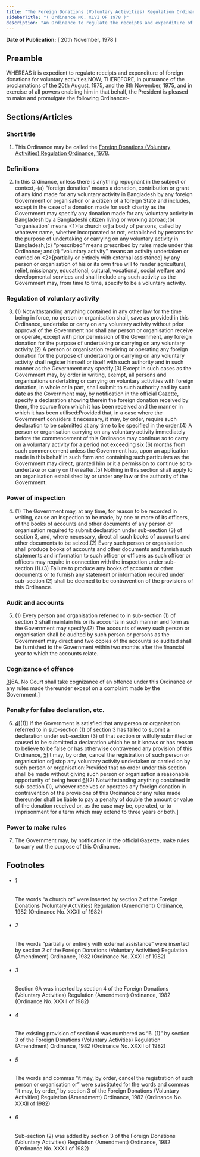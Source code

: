 ```yaml
---
title: "The Foreign Donations (Voluntary Activities) Regulation Ordinance, 1978"
sidebarTitle: "( Ordinance NO. XLVI OF 1978 )"
description: "An Ordinance to regulate the receipts and expenditure of foreign donations for voluntary activities."
---
```


**Date of Publication:** [ 20th November, 1978 ]

## Preamble

WHEREAS it is expedient to regulate receipts and expenditure of foreign donations for voluntary activities;NOW, THEREFORE, in pursuance of the proclamations of the 20th August, 1975, and the 8th November, 1975, and in exercise of all powers enabling him in that behalf, the President is pleased to make and promulgate the following Ordinance:-

## Sections/Articles

### Short title

1. This Ordinance may be called the [Foreign Donations (Voluntary Activities) Regulation Ordinance, 1978](/act-577.html "Foreign Donations (Voluntary Activities) Regulation Ordinance, 1978").

### Definitions

2. In this Ordinance, unless there is anything repugnant in the subject or context,-(a) “foreign donation” means a donation, contribution or grant of any kind made for any voluntary activity in Bangladesh by any foreign Government or organisation or a citizen of a foreign State and includes, except in the case of a donation made for such charity as the Government may specify any donation made for any voluntary activity in Bangladesh by a Bangladeshi citizen living or working abroad;(b) “organisation” means <1>[a church or] a body of persons, called by whatever name, whether incorporated or not, established by persons for the purpose of undertaking or carrying on any voluntary activity in Bangladesh;(c) “prescribed” means prescribed by rules made under this Ordinance; and(d) “voluntary activity” means an activity undertaken or carried on <2>[partially or entirely with external assistance] by any person or organisation of his or its own free will to render agricultural, relief, missionary, educational, cultural, vocational, social welfare and developmental services and shall include any such activity as the Government may, from time to time, specify to be a voluntary activity.

### Regulation of voluntary activity

3. (1) Notwithstanding anything contained in any other law for the time being in force, no person or organisation shall, save as provided in this Ordinance, undertake or carry on any voluntary activity without prior approval of the Government nor shall any person or organisation receive or operate, except with prior permission of the Government, any foreign donation for the purpose of undertaking or carrying on any voluntary activity.(2) A person or organisation receiving or operating any foreign donation for the purpose of undertaking or carrying on any voluntary activity shall register himself or itself with such authority and in such manner as the Government may specify.(3) Except in such cases as the Government may, by order in writing, exempt, all persons and organisations undertaking or carrying on voluntary activities with foreign donation, in whole or in part, shall submit to such authority and by such date as the Government may, by notification in the official Gazette, specify a declaration showing therein the foreign donation received by them, the source from which it has been received and the manner in which it has been utilised:Provided that, in a case where the Government considers it necessary, it may, by order, require such declaration to be submitted at any time to be specified in the order.(4) A person or organisation carrying on any voluntary activity immediately before the commencement of this Ordinance may continue so to carry on a voluntary activity for a period not exceeding six (6) months from such commencement unless the Government has, upon an application made in this behalf in such form and containing such particulars as the Government may direct, granted him or it a permission to continue so to undertake or carry on thereafter.(5) Nothing in this section shall apply to an organisation established by or under any law or the authority of the Government.

### Power of inspection

4. (1) The Government may, at any time, for reason to be recorded in writing, cause an inspection to be made, by one or more of its officers, of the books of accounts and other documents of any person or organisation required to submit declaration under sub-section (3) of section 3, and, where necessary, direct all such books of accounts and other documents to be seized.(2) Every such person or organisation shall produce books of accounts and other documents and furnish such statements and information to such officer or officers as such officer or officers may require in connection with the inspection under sub-section (1).(3) Failure to produce any books of accounts or other documents or to furnish any statement or information required under sub-section (2) shall be deemed to be contravention of the provisions of this Ordinance.

### Audit and accounts

5. (1) Every person and organisation referred to in sub-section (1) of section 3 shall maintain his or its accounts in such manner and form as the Government may specify.(2) The accounts of every such person or organisation shall be audited by such person or persons as the Government may direct and two copies of the accounts so audited shall be furnished to the Government within two months after the financial year to which the accounts relate.

### Cognizance of offence

[3](1)[6A. No Court shall take cognizance of an offence under this Ordinance or any rules made thereunder except on a complaint made by the Government.]

### Penalty for false declaration, etc.

6. [4](1)[(1)] If the Government is satisfied that any person or organisation referred to in sub-section (1) of section 3 has failed to submit a declaration under sub-section (3) of that section or wilfully submitted or caused to be submitted a declaration which he or it knows or has reason to believe to be false or has otherwise contravened any provision of this Ordinance, [5](2)[it may, by order, cancel the registration of such person or organisation or] stop any voluntary activity undertaken or carried on by such person or organisation:Provided that no order under this section shall be made without giving such person or organisation a reasonable opportunity of being heard.[6](3)[(2) Notwithstanding anything contained in sub-section (1), whoever receives or operates any foreign donation in contravention of the provisions of this Ordinance or any rules made thereunder shall be liable to pay a penalty of double the amount or value of the donation received or, as the case may be, operated, or to imprisonment for a term which may extend to three years or both.]

### Power to make rules

7. The Government may, by notification in the official Gazette, make rules to carry out the purpose of this Ordinance.

## Footnotes

- ###### 1

  The words “a church or” were inserted by section 2 of the Foreign Donations (Voluntary Activities) Regulation (Amendment) Ordinance, 1982 (Ordinance No. XXXII of 1982)

- ###### 2

  The words “partially or entirely with external assistance” were inserted by section 2 of the Foreign Donations (Voluntary Activities) Regulation (Amendment) Ordinance, 1982 (Ordinance No. XXXII of 1982)

- ###### 3

  Section 6A was inserted by section 4 of the Foreign Donations (Voluntary Activities) Regulation (Amendment) Ordinance, 1982 (Ordinance No. XXXII of 1982)

- ###### 4

  The existing provision of section 6 was numbered as “6. (1)” by section 3 of the Foreign Donations (Voluntary Activities) Regulation (Amendment) Ordinance, 1982 (Ordinance No. XXXII of 1982)

- ###### 5

  The words and commas “it may, by order, cancel the registration of such person or organisation or” were substituted for the words and commas “it may, by order,” by section 3 of the Foreign Donations (Voluntary Activities) Regulation (Amendment) Ordinance, 1982 (Ordinance No. XXXII of 1982)

- ###### 6

  Sub-section (2) was added by section 3 of the Foreign Donations (Voluntary Activities) Regulation (Amendment) Ordinance, 1982 (Ordinance No. XXXII of 1982)
